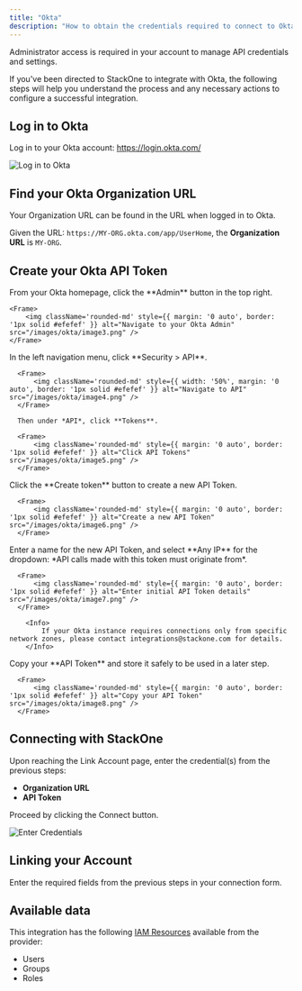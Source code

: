 ```yaml
---
title: "Okta"
description: "How to obtain the credentials required to connect to Okta."
---
```



<Note>
  Administrator access is required in your account to manage API credentials and settings.
</Note>

If you've been directed to StackOne to integrate with Okta, the following steps will help you understand the process and any necessary actions to configure a successful integration.

## Log in to Okta

Log in to your Okta account: https://login.okta.com/

<Frame>
    <img className='rounded-md' style={{ width: '70%',margin: '0 auto', border: '1px solid #efefef' }} alt="Log in to Okta" src="/images/okta/image2.png" />
</Frame>

## Find your Okta Organization URL

Your Organization URL can be found in the URL when logged in to Okta.

Given the URL: `https://MY-ORG.okta.com/app/UserHome`, the **Organization URL** is `MY-ORG`.


## Create your Okta API Token

<Steps>

  <Step title="Navigate to your Okta Admin">
    From your Okta homepage, click the **Admin** button in the top right.
  
    <Frame>
        <img className='rounded-md' style={{ margin: '0 auto', border: '1px solid #efefef' }} alt="Navigate to your Okta Admin" src="/images/okta/image3.png" />
    </Frame>
  </Step>

  <Step title="Navigate to API Tokens">
      In the left navigation menu, click **Security > API**.
  
      <Frame>
          <img className='rounded-md' style={{ width: '50%', margin: '0 auto', border: '1px solid #efefef' }} alt="Navigate to API" src="/images/okta/image4.png" />
      </Frame>

      Then under *API*, click **Tokens**.

      <Frame>
          <img className='rounded-md' style={{ margin: '0 auto', border: '1px solid #efefef' }} alt="Click API Tokens" src="/images/okta/image5.png" />
      </Frame>
  </Step>

  <Step title="Create a new API Token">
      Click the **Create token** button to create a new API Token.
  
      <Frame>
          <img className='rounded-md' style={{ margin: '0 auto', border: '1px solid #efefef' }} alt="Create a new API Token" src="/images/okta/image6.png" />
      </Frame>
  </Step>

  <Step title="Enter initial API Token details">
      Enter a name for the new API Token, and select **Any IP** for the dropdown: *API calls made with this token must originate from*.
  
      <Frame>
          <img className='rounded-md' style={{ margin: '0 auto', border: '1px solid #efefef' }} alt="Enter initial API Token details" src="/images/okta/image7.png" />
      </Frame>

        <Info>
            If your Okta instance requires connections only from specific network zones, please contact integrations@stackone.com for details.
        </Info>
  </Step>

  <Step title="Copy your API Token">
      Copy your **API Token** and store it safely to be used in a later step.
  
      <Frame>
          <img className='rounded-md' style={{ margin: '0 auto', border: '1px solid #efefef' }} alt="Copy your API Token" src="/images/okta/image8.png" />
      </Frame>
  </Step>
</Steps>

## Connecting with StackOne

Upon reaching the Link Account page, enter the credential(s) from the previous steps:
  - **Organization URL**
  - **API Token**

Proceed by clicking the Connect button.

<Frame>
    <img className='rounded-md' style={{ margin: '0 auto', border: '1px solid #efefef' }} alt="Enter Credentials" src="/images/okta/image9.png" />
</Frame>


## Linking your Account

Enter the required fields from the previous steps in your connection form.

<IntegrationFooter />

## Available data

This integration has the following [IAM Resources](https://docs.stackone.com/reference/getting-started-with-your-api) available from the provider:
<ul>
  <li>Users</li>
  <li>Groups</li>
  <li>Roles</li>
</ul>